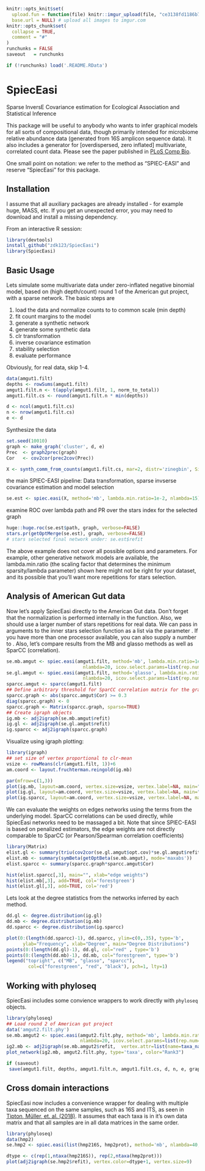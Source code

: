 <!-- README.md is generated from README.Rmd. Please edit that file -->

```r
knitr::opts_knit$set(
  upload.fun = function(file) knitr::imgur_upload(file, "ce3138fd1186b7d"),
  base.url = NULL) # upload all images to imgur.com
knitr::opts_chunk$set(
  collapse = TRUE,
  comment = "#"
)
runchunks = FALSE
saveout   = runchunks

if (!runchunks) load('.README.RData')
```
SpiecEasi
=========

Sparse InversE Covariance estimation for Ecological Association and Statistical Inference

This package will be useful to anybody who wants to infer graphical models for all sorts of compositional data, though primarily intended for microbiome relative abundance data (generated from 16S amplicon sequence data). It also includes a generator for [overdispersed, zero inflated] multivariate, correlated count data. Please see the paper published in [PLoS Comp Bio](http://journals.plos.org/ploscompbiol/article?id=10.1371/journal.pcbi.1004226).

One small point on notation: we refer to the method as "SPIEC-EASI" and reserve "SpiecEasi" for this package.

## Installation ##

I assume that all auxiliary packages are already installed - for example huge, MASS, etc. If you get an unexpected error, you may need to download and install a missing dependency.

From an interactive R session:

```r
library(devtools)
install_github("zdk123/SpiecEasi")
library(SpiecEasi)
```
## Basic Usage ##

Lets simulate some multivariate data under zero-inflated negative binomial model, based on (high depth/count) round 1 of the American gut project, with a sparse network. The basic steps are

1. load the data and normalize counts to to common scale (min depth)
2. fit count margins to the model
3. generate a synthetic network
4. generate some synthetic data
5. clr transformation
6. inverse covariance estimation
7. stability selection
8. evaluate performance

Obviously, for real data, skip 1-4.

```r
data(amgut1.filt)
depths <- rowSums(amgut1.filt)
amgut1.filt.n <- t(apply(amgut1.filt, 1, norm_to_total))
amgut1.filt.cs <- round(amgut1.filt.n * min(depths))

d <- ncol(amgut1.filt.cs)
n <- nrow(amgut1.filt.cs)
e <- d
```
Synthesize the data
```r
set.seed(10010)
graph <- make_graph('cluster', d, e)
Prec  <- graph2prec(graph)
Cor   <- cov2cor(prec2cov(Prec))

X <- synth_comm_from_counts(amgut1.filt.cs, mar=2, distr='zinegbin', Sigma=Cor, n=n)
```

the main SPIEC-EASI pipeline: Data transformation, sparse invserse covariance estimation and model selection
```r
se.est <- spiec.easi(X, method='mb', lambda.min.ratio=1e-2, nlambda=15)
```

examine ROC over lambda path and PR over the stars index for the selected graph
```r
huge::huge.roc(se.est$path, graph, verbose=FALSE)
stars.pr(getOptMerge(se.est), graph, verbose=FALSE)
# stars selected final network under: se.est$refit
```

The above example does not cover all possible options and parameters. For example, other generative network models are available, the lambda.min.ratio (the scaling factor that determines the minimum sparsity/lambda parameter) shown here might not be right for your dataset, and its possible that you'll want more repetitions for stars selection.


## Analysis of American Gut data ##


Now let's apply SpiecEasi directly to the American Gut data. Don't forget that the normalization is performed internally in the \lstinline[basicstyle=\ttfamily]|spiec.easi| function. Also, we should use a larger number of stars repetitions for real data. We can pass in arguments to the inner stars selection function as a list via the parameter \lstinline[basicstyle=\ttfamily]|icov.select.params|. If you have more than one processor available, you can also supply a number to \lstinline[basicstyle=\ttfamily]|ncores|. Also, let's compare results from the MB and glasso methods as well as SparCC (correlation).

```r
se.mb.amgut <- spiec.easi(amgut1.filt, method='mb', lambda.min.ratio=1e-2,
                            nlambda=20, icov.select.params=list(rep.num=50))
se.gl.amgut <- spiec.easi(amgut1.filt, method='glasso', lambda.min.ratio=1e-2,
                            nlambda=20, icov.select.params=list(rep.num=50))
sparcc.amgut <- sparcc(amgut1.filt)
## Define arbitrary threshold for SparCC correlation matrix for the graph
sparcc.graph <- abs(sparcc.amgut$Cor) >= 0.3
diag(sparcc.graph) <- 0
sparcc.graph <- Matrix(sparcc.graph, sparse=TRUE)
## Create igraph objects
ig.mb <- adj2igraph(se.mb.amgut$refit)
ig.gl <- adj2igraph(se.gl.amgut$refit)
ig.sparcc <- adj2igraph(sparcc.graph)
```

Visualize using igraph plotting:
```r
library(igraph)
## set size of vertex proportional to clr-mean
vsize <- rowMeans(clr(amgut1.filt, 1))+6
am.coord <- layout.fruchterman.reingold(ig.mb)

par(mfrow=c(1,3))
plot(ig.mb, layout=am.coord, vertex.size=vsize, vertex.label=NA, main="MB")
plot(ig.gl, layout=am.coord, vertex.size=vsize, vertex.label=NA, main="glasso")
plot(ig.sparcc, layout=am.coord, vertex.size=vsize, vertex.label=NA, main="sparcc")
```

We can evaluate the weights on edges networks using the terms from the underlying model. SparCC correlations
can be used directly, while SpiecEasi networks need to be massaged a bit. Note that since SPIEC-EASI
is based on penalized estimators, the edge weights are not directly comparable to SparCC (or Pearson/Spearman
correlation coefficients)

```r
library(Matrix)
elist.gl <- summary(triu(cov2cor(se.gl.amgut$opt.cov)*se.gl.amgut$refit, k=1))
elist.mb <- summary(symBeta(getOptBeta(se.mb.amgut), mode='maxabs'))
elist.sparcc <- summary(sparcc.graph*sparcc.amgut$Cor)

hist(elist.sparcc[,3], main="", xlab="edge weights")
hist(elist.mb[,3], add=TRUE, col='forestgreen')
hist(elist.gl[,3], add=TRUE, col='red')
```

Lets look at the degree statistics from the networks inferred by each method.

```r
dd.gl <- degree.distribution(ig.gl)
dd.mb <- degree.distribution(ig.mb)
dd.sparcc <- degree.distribution(ig.sparcc)

plot(0:(length(dd.sparcc)-1), dd.sparcc, ylim=c(0,.35), type='b',
      ylab="Frequency", xlab="Degree", main="Degree Distributions")
points(0:(length(dd.gl)-1), dd.gl, col="red" , type='b')
points(0:(length(dd.mb)-1), dd.mb, col="forestgreen", type='b')
legend("topright", c("MB", "glasso", "sparcc"),
        col=c("forestgreen", "red", "black"), pch=1, lty=1)
```


## Working with phyloseq ##

SpiecEasi includes some convience wrappers to work directly with `phyloseq` objects.
```r
library(phyloseq)
## Load round 2 of American gut project
data('amgut2.filt.phy')
se.mb.amgut2 <- spiec.easi(amgut2.filt.phy, method='mb', lambda.min.ratio=1e-2,
                           nlambda=20, icov.select.params=list(rep.num=50))
ig2.mb <- adj2igraph(se.mb.amgut2$refit,  vertex.attr=list(name=taxa_names(amgut2.filt.phy)))
plot_network(ig2.mb, amgut2.filt.phy, type='taxa', color="Rank3")
```


```r
if (saveout)
 save(amgut1.filt, depths, amgut1.filt.n, amgut1.filt.cs, d, n, e, graph, Prec, Cor, se.est, se.mb.amgut, se.gl.amgut, sparcc.amgut, sparcc.graph, ig.mb, ig.gl, ig.sparcc, file=".README.RData")
```


## Cross domain interactions ##

SpiecEasi now includes a convenience wrapper for dealing with multiple taxa sequenced on the same samples, such as 16S and ITS, as seen in [Tipton, Müller, et. al. (2018)](https://microbiomejournal.biomedcentral.com/articles/10.1186/s40168-017-0393-0). It assumes that each taxa is in it's own data matrix and that all samples are in all data matrices in the same order.
```r
library(phyloseq)
data(hmp2)
se.hmp2 <- spiec.easi(list(hmp216S, hmp2prot), method='mb', nlambda=40, lambda.min.ratio=1e-2, icov.select.params = list(stars.thresh = 0.05, ncores = 2))

dtype <- c(rep(1,ntaxa(hmp216S)), rep(2,ntaxa(hmp2prot)))
plot(adj2igraph(se.hmp2$refit), vertex.color=dtype+1, vertex.size=9)
```

<!-- ## Extracting Neighborhood ##

Sometimes we are interested in the neighborhood that surrounds specific taxa/nodes, as seen in figure 4 in Tipton, Müller, et. al. The node(s) of interest and their direct neighbors can be extracted for future plotting purposes. For example, if we want to look at the first 5 nodes of the Am Gut Data.
```r

hubind <- which(rowSums(se.hmp2$refit) > 7)
hmp2hubs <- extract_hood(se.hmp2, hubind)
```
And to plot, using igraph plotting:
```r
plot(adj2igraph(hmp2hubs), color=dtype[hubind])
``` -->
